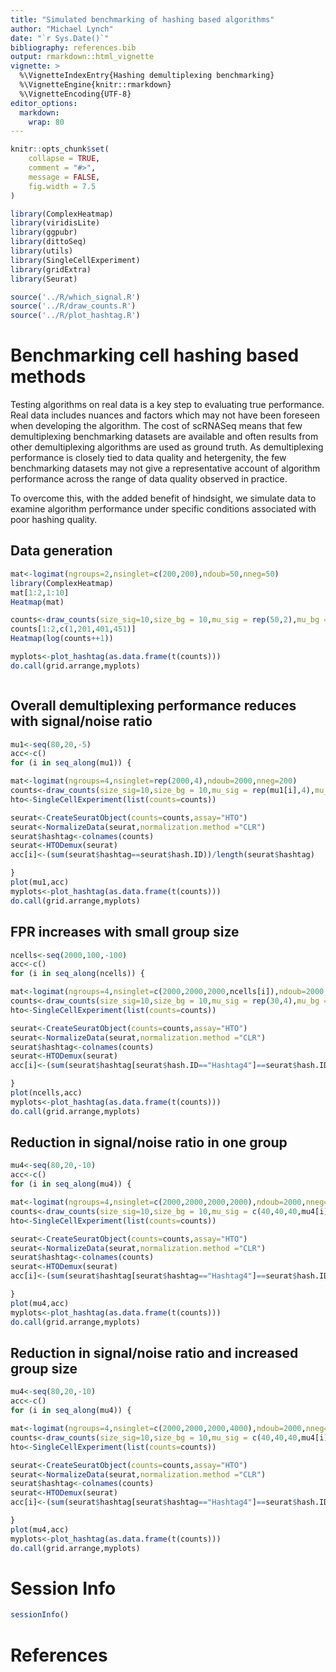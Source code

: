```yaml
---
title: "Simulated benchmarking of hashing based algorithms"
author: "Michael Lynch"
date: "`r Sys.Date()`"
bibliography: references.bib
output: rmarkdown::html_vignette
vignette: >
  %\VignetteIndexEntry{Hashing demultiplexing benchmarking}
  %\VignetteEngine{knitr::rmarkdown}
  %\VignetteEncoding{UTF-8}
editor_options: 
  markdown: 
    wrap: 80
---
```


```r
knitr::opts_chunk$set(
    collapse = TRUE,
    comment = "#>",
    message = FALSE,
    fig.width = 7.5
)
```

```r
library(ComplexHeatmap)
library(viridisLite)
library(ggpubr)
library(dittoSeq)
library(utils)
library(SingleCellExperiment)
library(gridExtra)
library(Seurat)
```



````r

source('../R/which_signal.R')
source('../R/draw_counts.R')
source('../R/plot_hashtag.R')
````

# Benchmarking cell hashing based methods

Testing algorithms on real data is a key step to evaluating true performance.
Real data includes nuances and factors which may not have been foreseen when developing the algorithm.
The cost of scRNASeq means that few demultiplexing benchmarking datasets are available and often results from other demultiplexing algorithms are used as ground truth.
As demultiplexing performance is closely tied to data quality and hetergenity, the few benchmarking datasets may not give a representative account of algorithm performance across the range of data quality observed in practice.

To overcome this, with the added benefit of hindsight, we simulate data to examine algorithm performance under specific conditions associated with poor hashing quality.

## Data generation

````r

mat<-logimat(ngroups=2,nsinglet=c(200,200),ndoub=50,nneg=50)
library(ComplexHeatmap)
mat[1:2,1:10]
Heatmap(mat)

counts<-draw_counts(size_sig=10,size_bg = 10,mu_sig = rep(50,2),mu_bg = rep(5,2),mat=mat,seed=1)
counts[1:2,c(1,201,401,451)]
Heatmap(log(counts++1))

myplots<-plot_hashtag(as.data.frame(t(counts)))
do.call(grid.arrange,myplots)
````

````r



````


## Overall demultiplexing performance reduces with signal/noise ratio

````r
mu1<-seq(80,20,-5)
acc<-c()
for (i in seq_along(mu1)) {

mat<-logimat(ngroups=4,nsinglet=rep(2000,4),ndoub=2000,nneg=200)
counts<-draw_counts(size_sig=10,size_bg = 10,mu_sig = rep(mu1[i],4),mu_bg = rep(5,4),mat=mat,seed=1)
hto<-SingleCellExperiment(list(counts=counts))

seurat<-CreateSeuratObject(counts=counts,assay="HTO")
seurat<-NormalizeData(seurat,normalization.method ="CLR")
seurat$hashtag<-colnames(counts)
seurat<-HTODemux(seurat)
acc[i]<-(sum(seurat$hashtag==seurat$hash.ID))/length(seurat$hashtag)

}
plot(mu1,acc)
myplots<-plot_hashtag(as.data.frame(t(counts)))
do.call(grid.arrange,myplots)
````

## FPR increases with small group size

````r
ncells<-seq(2000,100,-100)
acc<-c()
for (i in seq_along(ncells)) {

mat<-logimat(ngroups=4,nsinglet=c(2000,2000,2000,ncells[i]),ndoub=2000,nneg=200)
counts<-draw_counts(size_sig=10,size_bg = 10,mu_sig = rep(30,4),mu_bg = rep(5,4),mat=mat,seed=1)
hto<-SingleCellExperiment(list(counts=counts))

seurat<-CreateSeuratObject(counts=counts,assay="HTO")
seurat<-NormalizeData(seurat,normalization.method ="CLR")
seurat$hashtag<-colnames(counts)
seurat<-HTODemux(seurat)
acc[i]<-(sum(seurat$hashtag[seurat$hash.ID=="Hashtag4"]==seurat$hash.ID[seurat$hash.ID=="Hashtag4"]))/length(seurat$hashtag[seurat$hash.ID=="Hashtag4"])

}
plot(ncells,acc)
myplots<-plot_hashtag(as.data.frame(t(counts)))
do.call(grid.arrange,myplots)
````

## Reduction in signal/noise ratio in one group

````r
mu4<-seq(80,20,-10)
acc<-c()
for (i in seq_along(mu4)) {

mat<-logimat(ngroups=4,nsinglet=c(2000,2000,2000,2000),ndoub=2000,nneg=200)
counts<-draw_counts(size_sig=10,size_bg = 10,mu_sig = c(40,40,40,mu4[i]),mu_bg = rep(5,4),mat=mat,seed=1)
hto<-SingleCellExperiment(list(counts=counts))

seurat<-CreateSeuratObject(counts=counts,assay="HTO")
seurat<-NormalizeData(seurat,normalization.method ="CLR")
seurat$hashtag<-colnames(counts)
seurat<-HTODemux(seurat)
acc[i]<-(sum(seurat$hashtag[seurat$hashtag=="Hashtag4"]==seurat$hash.ID[seurat$hashtag=="Hashtag4"]))/length(seurat$hashtag[seurat$hashtag=="Hashtag4"])

}
plot(mu4,acc)
myplots<-plot_hashtag(as.data.frame(t(counts)))
do.call(grid.arrange,myplots)
````

## Reduction in signal/noise ratio and increased group size

````r
mu4<-seq(80,20,-10)
acc<-c()
for (i in seq_along(mu4)) {

mat<-logimat(ngroups=4,nsinglet=c(2000,2000,2000,4000),ndoub=2000,nneg=200)
counts<-draw_counts(size_sig=10,size_bg = 10,mu_sig = c(40,40,40,mu4[i]),mu_bg = rep(5,4),mat=mat,seed=1)
hto<-SingleCellExperiment(list(counts=counts))

seurat<-CreateSeuratObject(counts=counts,assay="HTO")
seurat<-NormalizeData(seurat,normalization.method ="CLR")
seurat$hashtag<-colnames(counts)
seurat<-HTODemux(seurat)
acc[i]<-(sum(seurat$hashtag[seurat$hashtag=="Hashtag4"]==seurat$hash.ID[seurat$hashtag=="Hashtag4"]))/length(seurat$hashtag[seurat$hashtag=="Hashtag4"])

}
plot(mu4,acc)
myplots<-plot_hashtag(as.data.frame(t(counts)))
do.call(grid.arrange,myplots)
````

# Session Info

```r
sessionInfo()
```

# References
